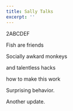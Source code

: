 ```yaml
---
title: Sally Talks
excerpt: ''
---
```


2ABCDEF

Fish are friends

Socially awkard monkeys

and talentless hacks

how to make this work

Surprising behavior.

Another update.
